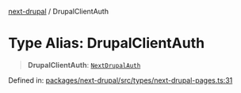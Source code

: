 [next-drupal](../globals.mdx) / DrupalClientAuth

# Type Alias: DrupalClientAuth

> **DrupalClientAuth**: [`NextDrupalAuth`](NextDrupalAuth.mdx)

Defined in: [packages/next-drupal/src/types/next-drupal-pages.ts:31](https://github.com/chapter-three/next-drupal/blob/f82409096888c944dd3eff45bf555062558ddd42/packages/next-drupal/src/types/next-drupal-pages.ts#L31)
